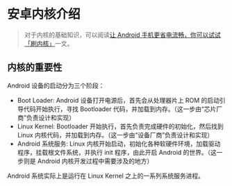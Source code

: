 # 安卓内核介绍

> 对于内核的基础知识，可以阅读[让 Android 手机更省电流畅，你可以试试「刷内核」](https://sspai.com/post/56296)一文。

## 内核的重要性

Android 设备的启动分为三个阶段：

- Boot Loader: Android 设备打开电源后，首先会从处理器片上 ROM 的启动引导代码开始执行，寻找 Bootloader 代码，并加载到内存。（这一步由“芯片厂商”负责设计和实现）
- Linux Kernel: Bootloader 开始执行，首先负责完成硬件的初始化，然后找到 Linux 内核代码，并加载到内存。（这一步由“设备厂商”负责设计和实现）
- Android 系统服务: Linux 内核开始启动，初始化各种软硬件环境，加载驱动程序，挂载根文件系统，并执行 init 程序，由此开启 Android 的世界。（这一步则是 Android 内核开发过程中需要涉及的地方）

Android 系统实际上是运行在 Linux Kernel 之上的一系列系统服务进程。
